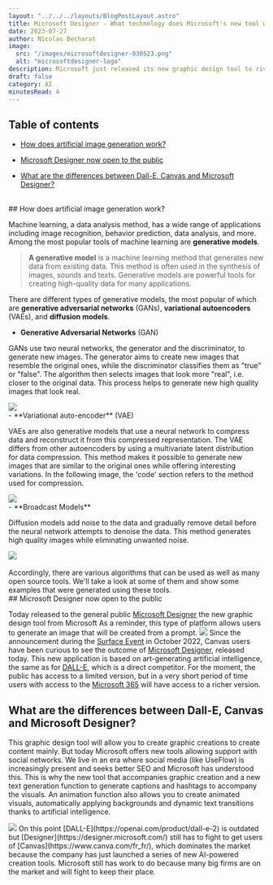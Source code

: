 ```yaml
---
layout: "../../../layouts/BlogPostLayout.astro"
title: Microsoft Designer - What technology does Microsoft's new tool work with?
date: 2023-07-27
author: Nicolas Becharat
image:
  src: "/images/microsoftdesigner-030523.png"
  alt: "microsoftdesigner-logo"
description: Microsoft just released its new graphic design tool to rival DALL-E, Canvas? But first of all, how does image generation work?
draft: false
category: AI
minutesRead: 4 
---
```

## Table of contents

*   [How does artificial image generation work?](#how-does-artificial-image-generation-work?)

*   [Microsoft Designer now open to the public](#microsoft-designer-now-open-to-the-public)

*   [What are the differences between Dall-E, Canvas and Microsoft Designer?](#what-are-the-differences-between-dall-e,-canvas-and-microsoft-designer?)

<br/>
## How does artificial image generation work?

Machine learning, a data analysis method, has a wide range of applications including image recognition, behavior prediction, data analysis, and more. Among the most popular tools of machine learning are **generative models**.

> **A generative model** is a machine learning method that generates new data from existing data. This method is often used in the synthesis of images, sounds and texts. Generative models are powerful tools for creating high-quality data for many applications.


There are different types of generative models, the most popular of which are **generative adversarial networks** (GANs), **variational autoencoders** (VAEs), and **diffusion models**.
<br/>
- **Generative Adversarial Networks** (GAN)

GANs use two neural networks, the generator and the discriminator, to generate new images. The generator aims to create new images that resemble the original ones, while the discriminator classifies them as "true" or "false". The algorithm then selects images that look more "real", i.e. closer to the original data. This process helps to generate new high quality images that look real.

<img src="https://assets.website-files.com/637be5d0f2736f32b8ad98cd/638f92ae6484d7cd279898e3_aRLcuhOExj2sHW66VqLpidsjm0d9rtiDFQuZnjm44pWMhdmMPZXPUHNdMAG4GzLdCcsKvhVfbRcBiWoZWybV902Neom4fduIho8N_3yPie_3LP3PS4jUS3vd00U3gqP_s_8NMfgl.png" class="max-w-full h-auto block m-auto lg:max-w-[60%]" />
<br/>
- **Variational auto-encoder** (VAE)

VAEs are also generative models that use a neural network to compress data and reconstruct it from this compressed representation. The VAE differs from other autoencoders by using a multivariate latent distribution for data compression. This method makes it possible to generate new images that are similar to the original ones while offering interesting variations.
In the following image, the 'code' section refers to the method used for compression.

<img src= "https://assets.website-files.com/637be5d0f2736f32b8ad98cd/638f92ae6484d71aa09898e2_okJaN6yWnS_w7tk-MJecIln7qJm1xZxh3yK2Zk6-0_C5MIG_Nt6fsmYxxZemCaJROOUPRfR9XB9Gbqqx7p_j1F2G2G9fIFxLRhHTb5_3EAwGdvrDKfCvD6A_j49kPE2zcNtcjPWG.png" class="max-w-full h-auto block m-auto lg:max-w-[60%]" />

<br/>
- **Broadcast Models**

Diffusion models add noise to the data and gradually remove detail before the neural network attempts to denoise the data. This method generates high quality images while eliminating unwanted noise.

<img src="https://developer-blogs.nvidia.com/wp-content/uploads/2022/04/Generation-with-Diffusion-Models.png"  class="max-w-full h-auto block m-auto lg:max-w-[60%]"/>
<br/><br/>
Accordingly, there are various algorithms that can be used as well as many open source tools. We'll take a look at some of them and show some examples that were generated using these tools.
<br/>
## Microsoft Designer now open to the public

Today released to the general public [Microsoft Designer](https://designer.microsoft.com/) the new graphic design tool from Microsoft
As a reminder, this type of platform allows users to generate an image that will be created from a prompt.
<img src="https://designer.microsoft.com/designer-social.png"  class="max-w-full h-auto block m-auto lg:max-w-[60%]"/>
Since the announcement during the [Surface Event](https://news.microsoft.com/october-2022-news-event/) in October 2022, Canvas users have been curious to see the outcome of [Microsoft Designer]( https://designer.microsoft.com/), released today.
This new application is based on art-generating artificial intelligence, the same as for [DALL-E](https://openai.com/product/dall-e-2), which is a direct competitor.
For the moment, the public has access to a limited version, but in a very short period of time users with access to the [Microsoft 365](https://www.microsoft.com/fr-fr/microsoft-365?rtc=1) will have access to a richer version.
<br/>
## What are the differences between Dall-E, Canvas and Microsoft Designer? 

This graphic design tool will allow you to create graphic creations to create content mainly. But today Microsoft offers new tools allowing support with social networks. We live in an era where social media (like UseFlow) is increasingly present and seeks better SEO and Microsoft has understood this. This is why the new tool that accompanies graphic creation and a new text generation function to generate captions and hashtags to accompany the visuals. An animation function also allows you to create animated visuals, automatically applying backgrounds and dynamic text transitions thanks to artificial intelligence.

<img src="https://www.warketingdigital.net/wp-content/uploads/2022/10/Microsoft-lance-Designer.gif"  class="max-w-full h-auto block m-auto lg:max-w-[60%]"/>
On this point [DALL-E](https://openai.com/product/dall-e-2) is outdated but [Designer](https://designer.microsoft.com/) still has to fight to get users of [Canvas](https://www.canva.com/fr_fr/), which dominates the market because the company has just launched a series of new AI-powered creation tools. Microsoft still has work to do because many big firms are on the market and will fight to keep their place.